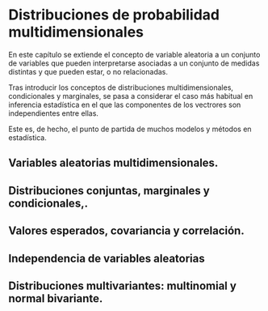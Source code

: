 # Distribuciones de probabilidad multidimensionales

En este capítulo se extiende el concepto de variable aleatoria a un conjunto de variables que pueden interpretarse asociadas a un conjunto de medidas distintas y que pueden estar, o no relacionadas. 

Tras introducir los conceptos de distribuciones multidimensionales, condicionales y marginales, se pasa a considerar el caso más habitual en inferencia estadística en el que las componentes de los vectrores son independientes entre ellas.

Este es, de hecho, el punto de partida de muchos modelos y métodos en estadística.

## Variables aleatorias multidimensionales.

## Distribuciones conjuntas, marginales y condicionales,.

## Valores esperados, covariancia y correlación.

## Independencia de variables aleatorias

## Distribuciones multivariantes: multinomial y normal bivariante.



